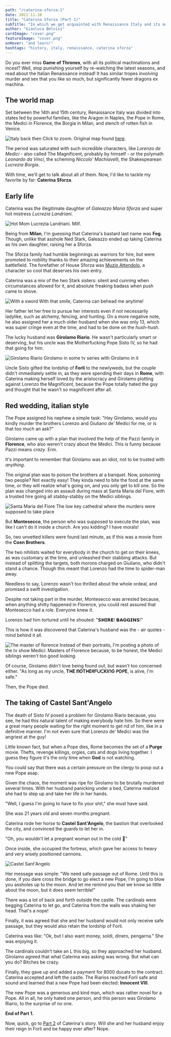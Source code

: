```yaml
---
path: "/caterina-sforza-1"
date: 2021-11-10
title: "Caterina Sforza (Part 1)"
subTitle: "In which we get acquainted with Renaissance Italy and its major players"
author: "Gianluca Belvisi"
cardImage: "cover.png"
featureImage: "cover.png"
onHover: "and learn!"
hashtags: "history, italy, renaissance, caterina sforza"
---
```

Do you ever miss **Game of Thrones**, with all its political machinations and incest? Well, stop punishing yourself by re-watching the latest seasons, and read about the Italian Renaissance instead! It has similar tropes involving murder and sex that you like so much, but significantly fewer dragons ex machina.

## The world map

Set between the 14th and 15th century, Renaissance Italy was divided into states led by powerful families, like the Aragon in Naples, the Pope in Rome, the Medici in Florence, the Borgia in Milan, and stench of rotten fish in Venice.

![Italy back then](map.jpg)
<FigureLabel>
    Click to zoom. Original map found <a href="https://i.redd.it/pmxtfnf176f51.jpg">here</a>.
</FigureLabel>

The period was saturated with such incredible characters, like *Lorenzo de Medici* - also called The Magnificent, probably by himself - or the polymath *Leonardo da Vinci*, the scheming *Niccolo' Machiavelli*, the Shakespearean *Lucrezia Borgia*.

With time, we'll get to talk about all of them. Now, I'd like to tackle my favorite by far: **Caterina Sforza**.

## Early life

Caterina was the illegitimate daughter of *Galeazzo Maria Sforza* and super hot mistress *Lucrezia Landriani*.

![Hot Mom](hotmom.jpg)
<FigureLabel>
    Lucrezia Landriani. Milf.
</FigureLabel>

Being from **Milan**, I'm guessing that Caterina's bastard last name was **Fog**. Though, unlike that asshole Ned Stark, Galeazzo ended up taking Caterina as his own daughter, raising her a Sforza.

The Sforza family had humble beginnings as warriors for hire, but were promoted to nobility thanks to their amazing achievements on the battlefield. The forefather of House Sforza was [Muzio Attendolo](https://en.wikipedia.org/wiki/Muzio_Attendolo_Sforza), a character so cool that deserves his own entry.

Caterina was a mix of the two Stark sisters: silent and cunning when circumstances allowed for it, and absolute freaking badass when push came to shove.

![With a sword](with_sword.jpg)
<FigureLabel>
    With that smile, Caterina can behead me anytime!
</FigureLabel>

Her father let her free to pursue her interests even if not necessarily ladylike, such as alchemy, fencing, and hunting. On a more negative note, he also assigned her a much older husband when she was only 13, which was super cringe even at the time, and had to be done on the *hush-hush*.

The lucky husband was **Girolamo Riario**. He wasn't particularly smart or deserving, but his uncle was the Motherfucking Pope Sisto IV, so he had that going for him.

![Girolamo Riario](girolamo.jpg)
<FigureLabel>
    Girolamo in some tv series with Girolamo in it
</FigureLabel>

Uncle Sisto gifted the lordship of **Forli** to the newlyweds, but the couple didn't immediately settle in, as they were spending their days in **Rome**, with Caterina making herself loved by the aristocracy and Girolamo plotting against Lorenzo the Magnificent, because the Pope totally hated the guy and thought that he wasn't so magnificent after all.

## Red wedding, italian style

The Pope assigned his nephew a simple task: "Hey Girolamo, would you kindly murder the brothers Lorenzo and Giuliano de' Medici for me, or is that too much an ask?"

Girolamo came up with a plan that involved the help of the Pazzi family in **Florence**, who also weren't crazy about the Medici. This is funny because Pazzi means *crazy*. Erm.

It's important to remember that Girolamo was an idiot, not to be trusted with *anything*.

The original plan was to poison the brothers at a banquet. Now, poisoning two people? Not exactly easy! They kinda need to bite the food at the same time, or they will realize what's going on, and you only get to kill one. So the plan was changed into an assault during mass at Santa Maria del Fiore, with a trusted hire going all stabby-stabby on the Medici siblings.

![Santa Maria del Fiore](smaria.jpg)
<FigureLabel>
    The low key cathedral where the murders were supposed to take place
</FigureLabel>

But **Montesecco**, the person who was supposed to execute the plan, was like I can't do it inside a church. Are you kidding? I have morals!

So, two unvetted killers were found last minute, as if this was a movie from the **Coen Brothers**.

The two nihilists waited for everybody in the church to get on their knees, as was customary at the time, and unleashed their stabbing attacks. But instead of splitting the targets, both morons charged on Giuliano, who didn't stand a chance. Though this meant that Lorenzo had the time to spider-man away.

Needless to say, Lorenzo wasn't too thrilled about the whole ordeal, and promised a swift investigation.

Despite not taking part in the murder, Montesecco was arrested because, when anything shitty happened in Florence, you could rest assured that Montesecco had a role. Everyone knew it.

Lorenzo had him tortured until he shouted: "𝗦𝗛𝗜𝗥𝗘! 𝗕𝗔𝗚𝗚𝗜𝗡𝗦!"

This is how it was discovered that Caterina's husband was the - air quotes - mind behind it all.

![The master of florence](masters_of_florence.jpg)
<FigureLabel>
    Instead of their portraits, I'm posting a photo of the tv show Medici: Masters of Florence because, to be honest, the Medici siblings weren't too good looking.
</FigureLabel>

Of course, Girolamo didn't love being found out, but wasn't too concerned either. "As long as my uncle, **TᕼE ᗰOTᕼEᖇᖴᑌᑕKIᑎG ᑭOᑭE**, is alive, I'm safe."

Then, the Pope died.

## The taking of Castel Sant'Angelo

The death of Sisto IV posed a problem for Girolamo Riario because, you see, he had this natural talent of making everybody hate him. So there were a great many people waiting for the right moment to get rid of him, like in a definitive manner. I'm not even sure that Lorenzo de' Medici was the angriest at the guy!

Little known fact, but when a Pope dies, Rome becomes the set of a **Purge** movie. Thefts, revenge killings, orgies, cats and dogs living together. I guess they figure it's the only time when **God** is not watching.

You could say that there was a certain pressure on the clergy to poop out a new Pope asap.

Given the chaos, the moment was ripe for Girolamo to be brutally murdered several times. With her husband panicking under a bed, Caterina realized she had to step up and take her life in her hands.

"Well, I guess I'm going to have to fix your shit," she must have said.

She was 21 years old and seven months pregnant.

Caterina rode her horse to **Castel Sant'Angelo**, the bastion that overlooked the city, and convinced the guards to let her in.

"Oh, you wouldn't let a pregnant woman out in the cold 🥺"

Once inside, she occupied the fortress, which gave her access to heavy and very wisely positioned cannons.

![Castel Sant'Angelo](castel.jpg)

Her message was simple: "We need safe passage out of Rome. Until this is done, if you dare cross the bridge to go elect a new Pope, I'm going to blow you assholes up to the moon. And let me remind you that we know so little about  the moon, but it does seem terrible!"

There was a lot of back and forth outside the castle. The cardinals were begging Caterina to let go, and Caterina from the walls was shaking her head. That's a nope!

Finally, it was agreed that she and her husband would not only receive safe passage, but they would also retain the lordship of Forli.

Caterina was like: "Ok, but I also want money, soldi, dinero, pengarna." She was enjoying it.

The cardinals couldn't take an L this big, so they approached her husband. Girolamo agreed that what Caterina was asking was wrong. But what can you do? Bitches be crazy.

Finally, they gave up and added a payment for 8000 ducats to the contract. Caterina accepted and left the castle. The Riarios reached Forli safe and sound and learned that a new Pope had been elected: **Innocent VIII**.

The new Pope was a generous and kind man, which was rather novel for a Pope. All in all, he only hated one person, and this person was Girolamo Riario, to the surprise of no one.

**End of Part 1.**

Now, quick, go to [Part 2](/caterina-sforza-2) of Caterina's story. Will she and her husband enjoy their reign in Forli and be happy ever after?
<Spoiler>
    Nope.
</Spoiler>




